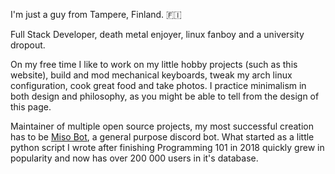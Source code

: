 I'm just a guy from Tampere, Finland. 🇫🇮

Full Stack Developer, death metal enjoyer, linux fanboy and a university dropout.

On my free time I like to work on my little hobby projects (such as this website), build and mod mechanical keyboards, tweak my arch linux configuration, cook great food and take photos. I practice minimalism in both design and philosophy, as you might be able to tell from the design of this page.

Maintainer of multiple open source projects, my most successful creation has to be [Miso Bot](https://misobot.xyz), a general purpose discord bot. What started as a little python script I wrote after finishing Programming 101 in 2018 quickly grew in popularity and now has over 200 000 users in it's database.


